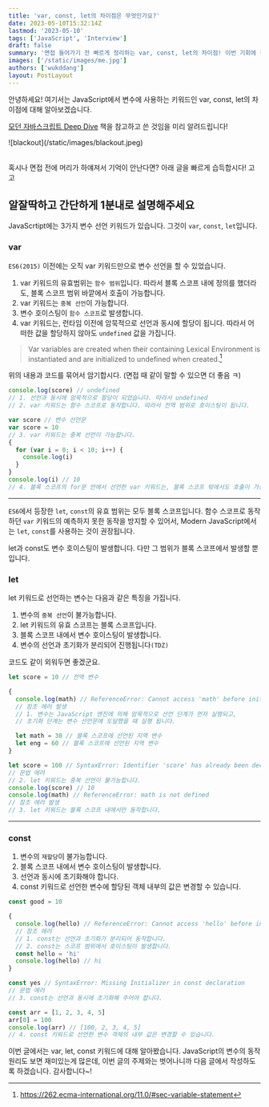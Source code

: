 ```yaml
---
title: 'var, const, let의 차이점은 무엇인가요?'
date: 2023-05-10T15:32:14Z
lastmod: '2023-05-10'
tags: ['JavaScript', 'Interview']
draft: false
summary: '면접 들어가기 전 빠르게 정리하는 var, const, let의 차이점! 이번 기회에 정리하고 넘어가봅시다.'
images: ['/static/images/me.jpg']
authors: ['wukddang']
layout: PostLayout
---
```


안녕하세요! 여기서는 JavaScript에서 변수에 사용하는 키워드인 var, const, let의 차이점에 대해 알아보겠습니다.

[모던 자바스크립트 Deep Dive](http://www.yes24.com/Product/Goods/92742567) 책을 참고하고 쓴 것임을 미리 알려드립니다!

<div className="w-52">![blackout](/static/images/blackout.jpeg)</div>

<br /> 혹시나 면접 전에 머리가 하얘져서 기억이 안난다면? 아래 글을 빠르게 습득합시다! 고고

<TOCInline toc={props.toc} toHeading={2} />

## 알잘딱하고 간단하게 1분내로 설명해주세요

JavaScrtipt에는 3가지 변수 선언 키워드가 있습니다. 그것이 `var`, `const`, `let`입니다.

### var

`ES6(2015)` 이전에는 오직 var 키워드만으로 변수 선언을 할 수 있었습니다.

1. var 키워드의 유효범위는 `함수 범위`입니다. 따라서 블록 스코프 내에 정의를 했더라도, 블록 스코프 범위 바깥에서 호출이 가능합니다.
2. var 키워드는 `중복 선언`이 가능합니다.
3. 변수 호이스팅이 `함수 스코프`로 발생합니다.
4. var 키워드는, 런타임 이전에 암묵적으로 선언과 동시에 할당이 됩니다. 따라서 어떠한 값을 할당하지 않아도 `undefined` 값을 가집니다.

> Var variables are created when their containing Lexical Environment is instantiated and are initialized to undefined when created.[^1]

위의 내용과 코드를 묶어서 암기합시다. (면접 때 같이 말할 수 있으면 더 좋음 ㅋ)

```js
console.log(score) // undefined
// 1. 선언과 동시에 암묵적으로 할당이 되었습니다. 따라서 undefined
// 2. var 키워드는 함수 스코프로 동작합니다. 따라서 전역 범위로 호이스팅이 됩니다.

var score // 변수 선언문
var score = 10
// 3. var 키워드는 중복 선언이 가능합니다.
{
  for (var i = 0; i < 10; i++) {
    console.log(i)
  }
}
console.log(i) // 10
// 4. 블록 스코프의 for문 안에서 선언한 var 키워드는, 블록 스코프 밖에서도 호출이 가능합니다.
```

[^1]: https://262.ecma-international.org/11.0/#sec-variable-statement

---

`ES6`에서 등장한 `let`, `const`의 유효 범위는 모두 블록 스코프입니다. 함수 스코프로 동작하던 `var` 키워드의 예측하지 못한 동작을 방지할 수 있어서, Modern JavaScript에서는 `let`, `const`를 사용하는 것이 권장됩니다.

let과 const도 변수 호이스팅이 발생합니다. 다만 그 범위가 블록 스코프에서 발생할 뿐입니다.

### let

let 키워드로 선언하는 변수는 다음과 같은 특징을 가집니다.

1. 변수의 `중복 선언`이 불가능합니다.
2. let 키워드의 유효 스코프는 블록 스코프입니다.
3. 블록 스코프 내에서 변수 호이스팅이 발생합니다.
4. 변수의 선언과 초기화가 분리되어 진행됩니다`(TDZ)`

코드도 같이 외워두면 좋겠군요.

```js
let score = 10 // 전역 변수

{
  console.log(math) // ReferenceError: Cannot access 'math' before initialization
  // 참조 에러 발생
  // 1. 변수는 JavaScript 엔진에 의해 암묵적으로 선언 단계가 먼저 실행되고,
  // 초기화 단계는 변수 선언문에 도달했을 때 실행 됩니다.

  let math = 30 // 블록 스코프에 선언된 지역 변수
  let eng = 60 // 블록 스코프에 선언된 지역 변수
}

let score = 100 // SyntaxError: Identifier 'score' has already been declared
// 문법 에러
// 2. let 키워드는 중복 선언이 불가능합니다.
console.log(score) // 10
console.log(math) // ReferenceError: math is not defined
// 참조 에러 발생
// 3. let 키워드는 블록 스코프 내에서만 동작합니다.
```

---

### const

1. 변수의 `재할당`이 불가능합니다.
2. 블록 스코프 내에서 변수 호이스팅이 발생합니다.
3. 선언과 동시에 초기화해야 합니다.
4. const 키워드로 선언한 변수에 할당된 객체 내부의 값은 변경할 수 있습니다.

```js
const good = 10

{
  console.log(hello) // ReferenceError: Cannot access 'hello' before initialization
  // 참조 에러
  // 1. const는 선언과 초기화가 분리되어 동작합니다.
  // 2. const는 스코프 범위에서 호이스팅이 발생합니다.
  const hello = 'hi'
  console.log(hello) // hi
}

const yes // SyntaxError: Missing Initializer in const declaration
// 문법 에러
// 3. const는 선언과 동시에 초기화해 주어야 합니다.

const arr = [1, 2, 3, 4, 5]
arr[0] = 100
console.log(arr) // [100, 2, 3, 4, 5]
// 4. const 키워드로 선언한 변수 객체의 내부 값은 변경할 수 있습니다.

```

이번 글에서는 var, let, const 키워드에 대해 알아봤습니다. JavaScript의 변수의 동작원리도 보면 재미있는게 많은데, 이번 글의 주제와는 벗어나니까 다음 글에서 작성하도록 하겠습니다. 감사합니다~!


